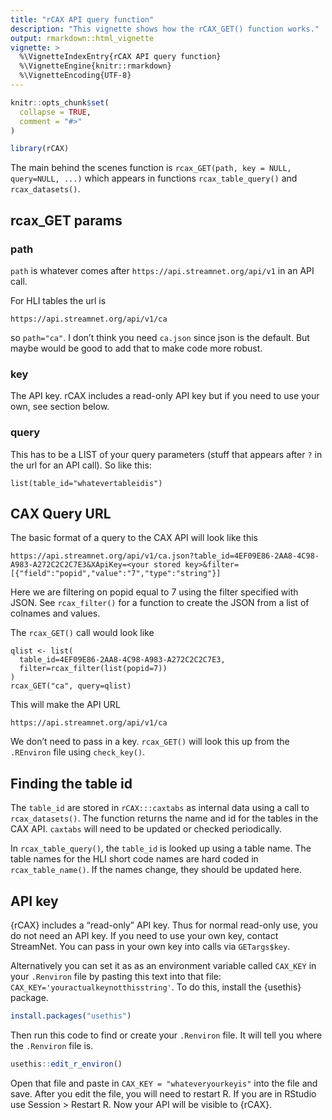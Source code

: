 ```yaml
---
title: "rCAX API query function"
description: "This vignette shows how the rCAX_GET() function works."
output: rmarkdown::html_vignette
vignette: >
  %\VignetteIndexEntry{rCAX API query function}
  %\VignetteEngine{knitr::rmarkdown}
  %\VignetteEncoding{UTF-8}
---
```


```r
knitr::opts_chunk$set(
  collapse = TRUE,
  comment = "#>"
)
```

```r
library(rCAX)
```

The main behind the scenes function is `rcax_GET(path, key = NULL, query=NULL, ...)` which appears in functions `rcax_table_query()` and `rcax_datasets()`.

## rcax_GET params

### path

`path` is whatever comes after `https://api.streamnet.org/api/v1` in an API call. 

For HLI tables the url is
```
https://api.streamnet.org/api/v1/ca
```
so `path="ca"`. I don't think you need `ca.json` since json is the default. But maybe would be good to add that to make code more robust.

### key

The API key. rCAX includes a read-only API key but if you need to use your own, see section below.

### query

This has to be a LIST of your query parameters (stuff that appears after `?` in the url for an API call). So like this:
```
list(table_id="whatevertableidis")
```

## CAX Query URL

The basic format of a query to the CAX API will look like this
```
https://api.streamnet.org/api/v1/ca.json?table_id=4EF09E86-2AA8-4C98-A983-A272C2C2C7E3&XApiKey=<your stored key>&filter=[{"field":"popid","value":"7","type":"string"}] 
```
Here we are filtering on popid equal to 7 using the filter specified with JSON. See `rcax_filter()` for a function to create the JSON from a list of colnames and values.

The `rcax_GET()` call would look like
```
qlist <- list(
  table_id=4EF09E86-2AA8-4C98-A983-A272C2C2C7E3,
  filter=rcax_filter(list(popid=7))
)
rcax_GET("ca", query=qlist)
```
This will make the API URL
```
https://api.streamnet.org/api/v1/ca
```
We don't need to pass in a key. `rcax_GET()` will look this up from the `.REnviron` file using `check_key()`. 

## Finding the table id

The `table_id` are stored in `rCAX:::caxtabs` as internal data using a call to `rcax_datasets()`. The function returns the name and id for the tables in the CAX API. `caxtabs` will need to be updated or checked periodically.

In `rcax_table_query()`, the `table_id` is looked up using a table name. The table names for the HLI short code names are hard coded in `rcax_table_name()`. If the names change, they should be updated here.

## API key

{rCAX} includes a "read-only" API key. Thus for normal read-only use, you
do not need an API key. If you need to use your own key, contact StreamNet. You can pass in your own key into calls via `GETargs$key`. 

Alternatively you can set it as as an environment variable called `CAX_KEY` in your `.Renviron` file by pasting this text into that file: `CAX_KEY='youractualkeynotthisstring'`. To do this, install the {usethis} package.
```r
install.packages("usethis")
```
Then run this code to find or create your `.Renviron` file. It will tell you where the `.Renviron` file is.
```r
usethis::edit_r_environ()
```
Open that file and paste in `CAX_KEY = "whateveryourkeyis"` into the file and save. After you edit the file, you will need to restart R. If you are in
RStudio use Session > Restart R. Now your API will be visible to {rCAX}. 